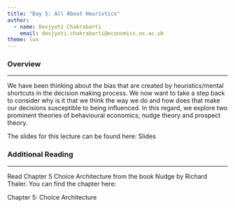 ```yaml
---
title: "Day 5: All About Heuristics"
author: 
  - name: Devjyoti Chakrabarti
    email: devjyoti.chakrabarti@economics.ox.ac.uk
theme: lux      
---
```


### Overview

------------------------------------------------------------------------

We have been thinking about the bias that are created by heuristics/mental shortcuts in the decision making process. We now want to take a step back to consider why is it that we think the way we do and how does that make our decisions susceptible to being influenced. In this regard, we explore two prominent theories of behavioural economics; nudge theory and prospect theory.

The slides for this lecture can be found here: [Slides](all_about_heuristics.qmd){style="text-decoration:none"}

### Additional Reading

------------------------------------------------------------------------

Read Chapter 5 Choice Architecture from the book Nudge by Richard Thaler. You can find the chapter here:

[Chapter 5: Choice Architecture](Nudge_Richard Thaler_Chapter 5 Choice Architecture.pdf){style="text-decoration:none"}
